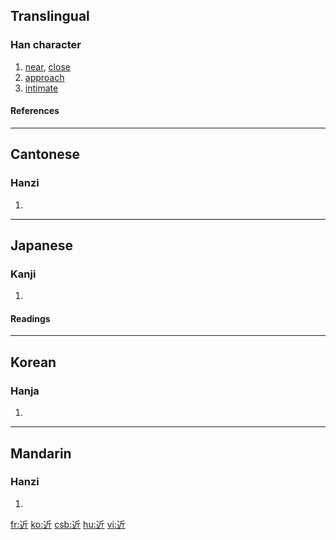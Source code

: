 ==Translingual==
===Han character===
{{Han char|rn=162|rad=辵|as=04|sn=8|four=3230<sub>2</sub>|canj=卜竹一中 (YHML)}}
# [[near]], [[close]]
# [[approach]]
# [[intimate]]
====References====
{{Han ref|kx=1254.070|dkj=38752|dj=1736.180|hdz=63819.120|uh=8FD1|ud=36817|bh=AAF1|bd=43761}}
----
==Cantonese==
===Hanzi===
{{yue-hanzi|jyut=|y=gan6}}
# {{defn|Cantonese}}
----
==Japanese==
===Kanji===
{{ja-kanji|grade=2|rs=辵04}}
# {{defn|Japanese}}
====Readings====
{{ja-readings|on=[[きん]] (kin), [[こん]] (kon)|kun=[[ちかい]] (chikai)}}
----
==Korean==
===Hanja===
{{ko-hanja|hangeul=근|eumhun=|rv=geun|mr=kŭn|y=kun}}
# {{defn|Korean}}
----
==Mandarin==
===Hanzi===
{{cmn-hanzi|pin=[[jìn]] ([[jin4]])|wg=chin<sup>4</sup>}}
# {{defn|Mandarin}}

[[fr:近]]
[[ko:近]]
[[csb:近]]
[[hu:近]]
[[vi:近]]